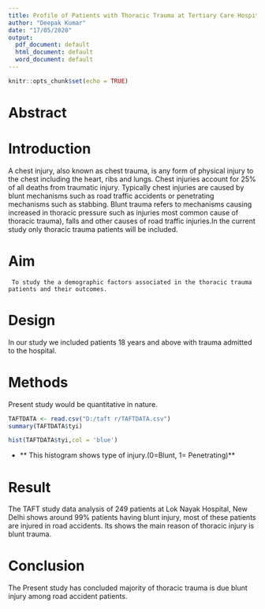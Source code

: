 ---
title: Profile of Patients with Thoracic Trauma at Tertiary Care Hospital in Delhi
author: "Deepak Kumar"
date: "17/05/2020"
output:
  pdf_document: default
  html_document: default
  word_document: default
---

```{r setup, include=FALSE}
knitr::opts_chunk$set(echo = TRUE)
```

# Abstract

# Introduction 
  A chest injury, also known as chest trauma, is any form of physical injury to the chest including the heart, ribs and lungs. Chest injuries account for 25% of all deaths from traumatic injury. Typically chest injuries are caused by blunt mechanisms such as road traffic accidents or penetrating mechanisms such as stabbing. Blunt trauma refers to mechanisms causing increased in thoracic pressure such as injuries most common cause of thoracic trauma), falls and other causes of road traffic injuries.In the current study only thoracic trauma patients will be included. 

# Aim
     To study the a demographic factors associated in the thoracic trauma patients and their outcomes.

# Design
In our study we included patients 18 years and above with trauma admitted to the hospital. <!--This is part of the Methods section, please move it there. This is your study population. Design would be retrospective or prospective -->

# Methods
<!--Try to structure the Methods section into:
Design
Population
Setting (the type of hospital,its location)
Analysis (what tests will you include, what statistical software will you use)-->
 Present study would be quantitative in nature. <!-- Please remove this line, not required-->
```{r}
TAFTDATA <- read.csv("D:/taft r/TAFTDATA.csv")
summary(TAFTDATA$tyi)
```
```{r}
hist(TAFTDATA$tyi,col = 'blue')
```


  * ** This histogram shows type of injury.(0=Blunt, 1= Penetrating)**
  
# Result
  The TAFT study data analysis of 249 patients at Lok Nayak Hospital, New Delhi shows around 99% patients having blunt injury, most of these patients are injured in road accidents. Its shows the main reason of thoracic injury is blunt trauma.<!-- First report how many total patients are there. Second what is the percentage of thoracic injuries. Then report the gender, age distribution, mechanism of injury, type of injury (blunt or penetrating) and most importantly mortality rate in thoracic patients.--> 
    
# Conclusion
The Present study has concluded majority of thoracic trauma is due blunt injury among road accident patients.<!--Good. You'll also be able to describe what is main mechanism of thoracic injury, mortality rate after you run codes for them-->